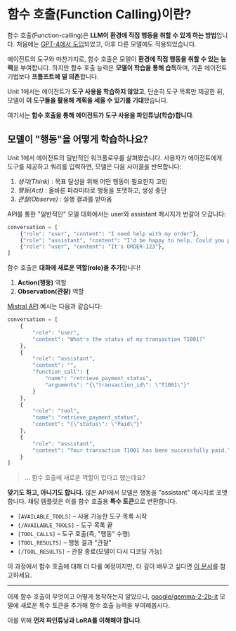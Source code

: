 # 함수 호출(Function Calling)이란?

함수 호출(Function-calling)은 **LLM이 환경에 직접 행동을 취할 수 있게 하는 방법**입니다. 처음에는 [GPT-4에서 도입](https://openai.com/index/function-calling-and-other-api-updates/)되었고, 이후 다른 모델에도 적용되었습니다.

에이전트의 도구와 마찬가지로, 함수 호출은 모델이 **환경에 직접 행동을 취할 수 있는 능력**을 부여합니다. 하지만 함수 호출 능력은 **모델이 학습을 통해 습득**하며, 기존 에이전트 기법보다 **프롬프트에 덜 의존**합니다.

Unit 1에서는 에이전트가 **도구 사용을 학습하지 않았고**, 단순히 도구 목록만 제공한 뒤, 모델이 **이 도구들을 활용해 계획을 세울 수 있기를 기대**했습니다.

여기서는 **함수 호출을 통해 에이전트가 도구 사용을 파인튜닝(학습)합니다**.

## 모델이 "행동"을 어떻게 학습하나요?

Unit 1에서 에이전트의 일반적인 워크플로우를 살펴봤습니다. 사용자가 에이전트에게 도구를 제공하고 쿼리를 입력하면, 모델은 다음 사이클을 반복합니다:

1. *생각(Think)* : 목표 달성을 위해 어떤 행동이 필요한지 고민
2. *행동(Act)* : 올바른 파라미터로 행동을 포맷하고, 생성 중단
3. *관찰(Observe)* : 실행 결과를 받아옴

API를 통한 "일반적인" 모델 대화에서는 user와 assistant 메시지가 번갈아 오갑니다:

```python
conversation = [
    {"role": "user", "content": "I need help with my order"},
    {"role": "assistant", "content": "I'd be happy to help. Could you provide your order number?"},
    {"role": "user", "content": "It's ORDER-123"},
]
```

함수 호출은 **대화에 새로운 역할(role)을 추가**합니다!

1. **Action(행동)** 역할
2. **Observation(관찰)** 역할

[Mistral API](https://docs.mistral.ai/capabilities/function_calling/) 예시는 다음과 같습니다:

```python
conversation = [
    {
        "role": "user",
        "content": "What's the status of my transaction T1001?"
    },
    {
        "role": "assistant",
        "content": "",
        "function_call": {
            "name": "retrieve_payment_status",
            "arguments": "{\"transaction_id\": \"T1001\"}"
        }
    },
    {
        "role": "tool",
        "name": "retrieve_payment_status",
        "content": "{\"status\": \"Paid\"}"
    },
    {
        "role": "assistant",
        "content": "Your transaction T1001 has been successfully paid."
    }
]
```

> ... 함수 호출에 새로운 역할이 있다고 했는데요?

**맞기도 하고, 아니기도 합니다.** 많은 API에서 모델은 행동을 "assistant" 메시지로 포맷합니다. 채팅 템플릿은 이를 함수 호출용 **특수 토큰**으로 변환합니다.

- `[AVAILABLE_TOOLS]` – 사용 가능한 도구 목록 시작
- `[/AVAILABLE_TOOLS]` – 도구 목록 끝
- `[TOOL_CALLS]` – 도구 호출(즉, "행동" 수행)
- `[TOOL_RESULTS]` – 행동 결과 "관찰"
- `[/TOOL_RESULTS]` – 관찰 종료(모델이 다시 디코딩 가능)

이 과정에서 함수 호출에 대해 더 다룰 예정이지만, 더 깊이 배우고 싶다면 [이 문서](https://docs.mistral.ai/capabilities/function_calling/)를 참고하세요.

---
이제 함수 호출이 무엇이고 어떻게 동작하는지 알았으니, [google/gemma-2-2b-it](https://huggingface.co/google/gemma-2-2b-it) 모델에 새로운 특수 토큰을 추가해 함수 호출 능력을 부여해봅시다.

이를 위해 **먼저 파인튜닝과 LoRA를 이해해야 합니다**. 